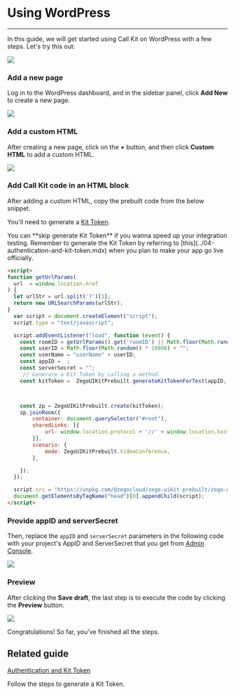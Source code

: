 # Using WordPress

- - -

In this guide, we will get started using Call Kit on WordPress with a few steps. Let's try this out: 

<Frame width="512" height="auto" caption="">
  <img src="https://storage.zego.im/sdk-doc/Pics/Prebuilt_Web/wordpress_call_effect.png" />
</Frame>


### Add a new page

Log in to the WordPress dashboard, and in the sidebar panel, click **Add New** to create a new page.


<Frame width="512" height="auto" caption="">
  <img src="https://storage.zego.im/sdk-doc/Pics/Prebuilt_Web/wodpress_dashboard.png" />
</Frame>

### Add a custom HTML 


After creating a new page, click on the **+** button, and then click **Custom HTML** to add a custom HTML.

<Frame width="512" height="auto" caption="">
  <img src="https://storage.zego.im/sdk-doc/Pics/Prebuilt_Web/wordpress_add_html.png" />
</Frame>

### Add Call Kit code in an HTML block

After adding a custom HTML, copy the prebuilt code from the below snippet.

You'll need to generate a [Kit Token](../04-authentication-and-kit-token.mdx).

<Note title="Note">
You can **skip generate Kit Token** if you wanna speed up your integration testing. Remember to generate the Kit Token by referring to [this](../04-authentication-and-kit-token.mdx) when you plan to make your app go live officially.
</Note>

```html {12-32,75}
<script>
function getUrlParams(
  url  = window.location.href
) {
  let urlStr = url.split('?')[1];
  return new URLSearchParams(urlStr);
}
  var script = document.createElement("script");
  script.type = "text/javascript";

  script.addEventListener("load", function (event) {
    const roomID = getUrlParams().get('roomID') || Math.floor(Math.random() * 10000) + "";
    const userID = Math.floor(Math.random() * 10000) + "";
    const userName = "userName" + userID;
    const appID =  ;
    const serverSecret = "";
     // Generate a Kit Token by calling a method.
    const kitToken =  ZegoUIKitPrebuilt.generateKitTokenForTest(appID, serverSecret, roomID, userID, userName);



    const zp = ZegoUIKitPrebuilt.create(kitToken);
    zp.joinRoom({
        container: document.querySelector("#root"),
        sharedLinks: [{
            url: window.location.protocol + '//' + window.location.host + window.location.pathname + '?roomID=' + roomID,
        }],
        scenario: {
            mode: ZegoUIKitPrebuilt.VideoConference,
        },

    });
  });

  script.src = "https://unpkg.com/@zegocloud/zego-uikit-prebuilt/zego-uikit-prebuilt.js";
  document.getElementsByTagName("head")[0].appendChild(script);
</script>
```


### Provide appID and serverSecret

Then, replace the `appID` and `serverSecret` parameters in the following code with your project's AppID and ServerSecret that you get from [Admin Console](https://console.zegocloud.com/project). 


<Frame width="512" height="auto" caption="">
  <img src="https://storage.zego.im/sdk-doc/Pics/Prebuilt_Web/wordpress_code_call_appID.png" />
</Frame>

### Preview

After clicking the **Save draft**, the last step is to execute the code by clicking the **Preview** button.

<Frame width="512" height="auto" caption="">
  <img src="https://storage.zego.im/sdk-doc/Pics/Prebuilt_Web/wordpress_call_preview.png" />
</Frame>


Congratulations! So far, you've finished all the steps.


## Related guide


[Authentication and Kit Token](../04-authentication-and-kit-token.mdx)

Follow the steps to generate a Kit Token.
